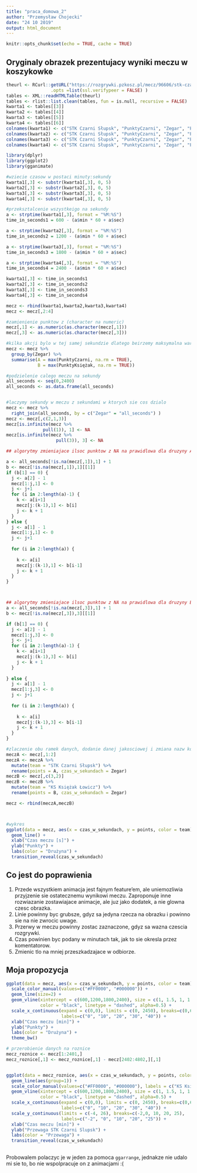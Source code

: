```yaml
---
title: "praca_domowa_2"
author: "Przemysław Chojecki"
date: "24 10 2019"
output: html_document
---
```


```r
knitr::opts_chunk$set(echo = TRUE, cache = TRUE)
```

## Oryginaly obrazek prezentujacy wyniki meczu w koszykowke
```r
theurl <- RCurl::getURL("https://rozgrywki.pzkosz.pl/mecz/96606/stk-czarni-slupsk-ks-ksiezak-lowicz.html",
                 .opts =list(ssl.verifypeer = FALSE) )
tables <- XML::readHTMLTable(theurl)
tables <- rlist::list.clean(tables, fun = is.null, recursive = FALSE)
kwarta1 <- tables[[3]]
kwarta2 <- tables[[4]]
kwarta3 <- tables[[5]]
kwarta4 <- tables[[6]]
colnames(kwarta1) <- c("STK Czarni Słupsk", "PunktyCzarni", "Zegar", "PunktyKsiężak", "KS Księżak Łowicz")
colnames(kwarta2) <- c("STK Czarni Słupsk", "PunktyCzarni", "Zegar", "PunktyKsiężak", "KS Księżak Łowicz")
colnames(kwarta3) <- c("STK Czarni Słupsk", "PunktyCzarni", "Zegar", "PunktyKsiężak", "KS Księżak Łowicz")
colnames(kwarta4) <- c("STK Czarni Słupsk", "PunktyCzarni", "Zegar", "PunktyKsiężak", "KS Księżak Łowicz")
```

```r
library(dplyr)
library(ggplot2)
library(gganimate)

#wziecie czasow w postaci minuty:sekundy
kwarta1[,3] <- substr(kwarta1[,3], 0, 5)
kwarta2[,3] <- substr(kwarta2[,3], 0, 5)
kwarta3[,3] <- substr(kwarta3[,3], 0, 5)
kwarta4[,3] <- substr(kwarta4[,3], 0, 5)

#przeksztalcenie wszystkeigo na sekundy
a <- strptime(kwarta1[,3], format = "%M:%S")
time_in_seconds1 = 600 - (a$min * 60 + a$sec)

a <- strptime(kwarta2[,3], format = "%M:%S")
time_in_seconds2 = 1200 - (a$min * 60 + a$sec)

a <- strptime(kwarta3[,3], format = "%M:%S")
time_in_seconds3 = 1800 - (a$min * 60 + a$sec)

a <- strptime(kwarta4[,3], format = "%M:%S")
time_in_seconds4 = 2400 - (a$min * 60 + a$sec)

kwarta1[,3] <- time_in_seconds1
kwarta2[,3] <- time_in_seconds2
kwarta3[,3] <- time_in_seconds3
kwarta4[,3] <- time_in_seconds4

mecz <- rbind(kwarta1,kwarta2,kwarta3,kwarta4)
mecz <- mecz[,2:4]

#zamienienie punktow z (character na numeric)
mecz[,1] <- as.numeric(as.character(mecz[,1]))
mecz[,3] <- as.numeric(as.character(mecz[,3]))

#kilka akcji bylo w tej samej sekundzie dlatego beirzemy maksymalna wartosc dla kazdej sekundy, zeby wiedziec jaki najwyzszy wynik byl w danej sekundzie
mecz <- mecz %>%
  group_by(Zegar) %>%
  summarise(A = max(PunktyCzarni, na.rm = TRUE),
            B = max(PunktyKsiężak, na.rm = TRUE))

#podzielenie calego meczu na sekundy
all_seconds <- seq(0,2400)
all_seconds <- as.data.frame(all_seconds)


#laczymy sekundy w meczu z sekundami w ktorych sie cos dzialo
mecz <- mecz %>%
  right_join(all_seconds, by = c("Zegar" = "all_seconds") )
mecz <- mecz[,c(2,1,3)]
mecz[is.infinite(mecz %>%
              pull(1)), 1] <- NA
mecz[is.infinite(mecz %>%
                   pull(3)), 3] <- NA

## algorytmy zmieniajace ilsoc punktow z NA na prawidlowa dla druzyny A (czyli mielismy NA,NA,NA,0,NA,2,NA,NA,3 a chcemy to zmienic na 0,0,0,0,0,2,2,2,3)

a <- all_seconds[!is.na(mecz[,1]),1] + 1
b <- mecz[!is.na(mecz[,1]),1][[1]]
if (b[1] == 0) {
  j <- a[2] - 1
  mecz[1:j,1] <- 0
  j <- j+1
  for (i in 2:length(a)-1) {
    k <- a[i+1]
    mecz[j:(k-1),1] <- b[i]
    j <- k + 1
  }
} else {
  j <- a[1] - 1
  mecz[1:j,1] <- 0
  j <- j+1
  
  for (i in 2:length(a)) {
    
    k <- a[i]
    mecz[j:(k-1),1] <- b[i-1]
    j <- k + 1
  }
}



## algorytmy zmieniajace ilsoc punktow z NA na prawidlowa dla druzyny B
a <- all_seconds[!is.na(mecz[,3]),1] + 1
b <- mecz[!is.na(mecz[,3]),3][[1]]

if (b[1] == 0) {
  j <- a[2] - 1
  mecz[1:j,3] <- 0
  j <- j+1
  for (i in 2:length(a)-1) {
    k <- a[i+1]
    mecz[j:(k-1),3] <- b[i]
    j <- k + 1
  }
  
} else {
  j <- a[1] - 1
  mecz[1:j,3] <- 0
  j <- j+1
  
  for (i in 2:length(a)) {
    
    k <- a[i]
    mecz[j:(k-1),3] <- b[i-1]
    j <- k + 1
  }
}

#zlaczenie obu ramek danych, dodanie danej jakosciowej i zmiana nazw kolumn
meczA <- mecz[,1:2]
meczA <- meczA %>%
  mutate(team = "STK Czarni Słupsk") %>%
  rename(points = A, czas_w_sekundach = Zegar)
meczB <- mecz[,c(3,2)]
meczB <- meczB %>%
  mutate(team = "KS Księżak Łowicz") %>%
  rename(points = B, czas_w_sekundach = Zegar)

mecz <- rbind(meczA,meczB)



#wykres
ggplot(data = mecz, aes(x = czas_w_sekundach, y = points, color = team)) + 
  geom_line() +
  xlab("Czas meczu [s]") +
  ylab("Punkty") + 
  labs(color = "Drużyna") +
  transition_reveal(czas_w_sekundach)
```


## Co jest do poprawienia
1. Przede wszystkiem animacja jest fajnym feature'em, ale uniemozliwia przyjzenie sie ostatecznemu wynikowi meczu. Zaproponuje inne rozwiazanie zostawiajace animacje, ale juz jako dodatek, a nie glowna czesc obrazka.\
2. Linie powinny byc grubsze, gdyz sa jedyna rzecza na obrazku i powinno sie na nie zwrocic uwage.\
3. Przerwy w meczu powinny zostac zaznaczone, gdyz sa wazna czescia rozgrywki.\
4. Czas powinien byc podany w minutach tak, jak to sie okresla przez komentatorow.\
5. Zmienic tlo na mniej przeszkadzajace w odbiorze.\


## Moja propozycja
```r
ggplot(data = mecz, aes(x = czas_w_sekundach, y = points, color = team)) + 
  scale_color_manual(values=c("#FF0000", "#000000")) +
  geom_line(size=2) +
  geom_vline(xintercept = c(600,1200,1800,2400), size = c(1, 1.5, 1, 1.5), 
             color = "black", linetype = "dashed", alpha=0.5) +
  scale_x_continuous(expand = c(0,0), limits = c(0, 2450), breaks=c(0,600, 1200, 1800, 2400),
                     labels=c("0", "10", "20", "30", "40")) +
  xlab("Czas meczu [min]") +
  ylab("Punkty") + 
  labs(color = "Drużyna") +
  theme_bw()

# przerobienie danych na roznice
mecz_roznice <- mecz[1:2401,]
mecz_roznice[,1] <- mecz_roznice[,1] - mecz[2402:4802,][,1]


ggplot(data = mecz_roznice, aes(x = czas_w_sekundach, y = points, color = (points>=0))) + 
  geom_line(aes(group=1)) +
  scale_color_manual(values=c("#FF0000", "#000000"), labels = c("KS Ksiezak Lowicz", "STK Czarni Slupsk")) +
  geom_vline(xintercept = c(600,1200,1800,2400), size = c(1, 1.5, 1, 1.5), 
             color = "black", linetype = "dashed", alpha=0.5) +
  scale_x_continuous(expand = c(0,0), limits = c(0, 2450), breaks=c(0,600, 1200, 1800, 2400),
                     labels=c("0", "10", "20", "30", "40")) +
  scale_y_continuous(limits = c(-4, 26), breaks=c(-2,0, 10, 20, 25),
                     labels=c("-2", "0", "10", "20", "25")) +
  xlab("Czas meczu [min]") +
  ylab("Przewaga STK Czarni Slupsk") + 
  labs(color = "Przewaga") +
  transition_reveal(czas_w_sekundach)
  


```




Probowalem polaczyc je w jeden za pomoca `ggarrange`, jednakze nie udalo mi sie to, bo nie wspolpracuje on z animacjami :(





































































